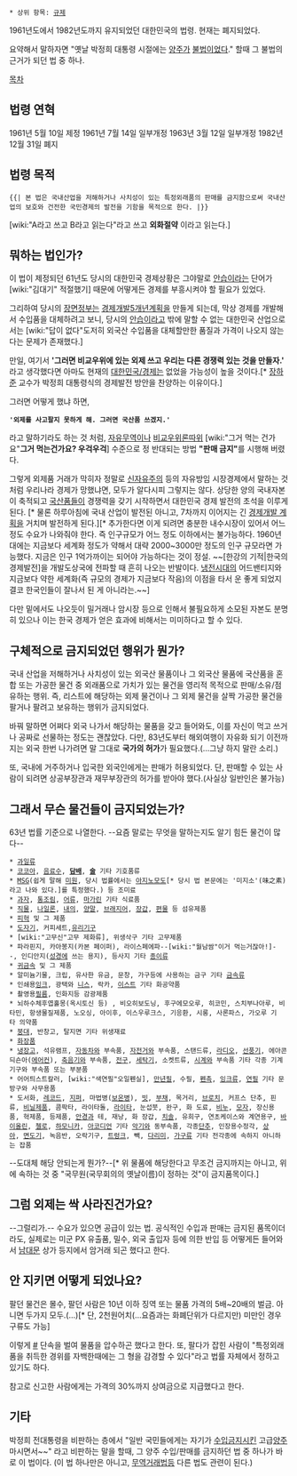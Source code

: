  * 상위 항목: [[규제]]

1961년도에서 1982년도까지 유지되었던 대한민국의 법령. 현재는 폐지되었다.

요약해서 말하자면 "옛날 박정희 대통령 시절에는 [[양주]]가 [[불법]]이었다." 할때 그 불법의 근거가 되던 법 중 하나.

[[목차]]

== 법령 연혁 ==
1961년  5월 10일 제정
1961년  7월 14일 일부개정
1963년  3월 12일 일부개정
1982년 12월 31일 폐지

== 법령 목적 ==
 {{| 본 법은 국내산업을 저해하거나 사치성이 있는 특정외래품의 판매를 금지함으로써 국내산업의 보호와 건전한 국민경제의 발전을 기함을 목적으로 한다. |}}

[wiki:"A라고 쓰고 B라고 읽는다"라고 쓰고 '''외화절약''' 이라고 읽는다.]

== 뭐하는 법인가? ==
이 법이 제정되던 61년도 당시의 대한민국 경제상황은 그야말로 [[안습]]이라는 단어가 [wiki:"김대기" 적절했기] 때문에 어떻게든 경제를 부흥시켜야 할 필요가 있었다.

그리하여 당시의 [[장면]]정부는 [[경제개발5개년계획]]을 만들게 되는데, 막상 경제를 개발해서 수입품을 대체하려고 보니, 당시의 [[안습]]이라고 밖에 말할 수 없는 대한민국 산업으로서는 [wiki:"답이 없다"도저히 외국산 수입품을 대체할만한 품질과 가격이 나오지 않는다는 문제가 존재했다.]

만일, 여기서 ''' '그러면 비교우위에 있는 외제 쓰고 우리는 다른 경쟁력 있는 것을 만들자.' '''  라고 생각했다면 아마도 현재의 [[대한민국/경제]]는 없었을 가능성이 높을 것이다.[* [[장하준]] 교수가 박정희 대통령식의 경제발전 방안을 찬양하는 이유이다.]

그러면 어떻게 했냐 하면,
 ''' '외제를 사고팔지 못하게 해. 그러면 국산품 쓰겠지.' '''
라고 말하기라도 하는 것 처럼, [[자유무역]]이나 [[비교우위론]]따위 [wiki:"그거 먹는 건가요"'''그거 먹는건가요? 우걱우걱'''] 수준으로 정 반대되는 방법 '''"판매 금지"'''를 시행해 버렸다.

그렇게 외제품 거래가 막히자 정말로 [[신자유주의]] 등의 자유방임 시장경제에서 말하는 것 처럼 우리나라 경제가 망했냐면, 모두가 알다시피 그렇지는 않다. 상당한 양의 국내자본이 축적되고 [[국산품]]들이 경쟁력을 갖기 시작하면서 대한민국 경제 발전의 초석을 이루게 된다. [* 물론 하루아침에 국내 산업이 발전된 아니고, 7차까지 이어지는 긴 [[경제개발 계획]]을 거치며 발전하게 된다.][* 추가한다면 이게 되려면 충분한 내수시장이 있어서 어느 정도 수요가 나와줘야 한다. 즉 인구규모가 어느 정도 이하에서는 불가능하다. 1960년대에는 지금보다 세계화 정도가 약해서 대략 2000~3000만 정도의 인구 규모라면 가능했다. 지금은 인구 1억가까이는 되어야 가능하다는 것이 정설. ~~[한강의 기적|한국의 경제발전]을 개발도상국에 전파할 때 흔히 나오는 반발이다. [[냉전]]시대의 어드밴티지와 지금보다 약한 세계화(즉 규모의 경제가 지금보다 작음)의 이점을 타서 운 좋게 되었지 결코 한국인들이 잘나서 된 게 아니라는.~~]

다만 밑에서도 나오듯이 밀거래나 암시장 등으로 인해서 불필요하게 소모된 자본도 분명히 있으나 이는 한국 경제가 얻은 효과에 비해서는 미미하다고 할 수 있다.

== 구체적으로 금지되었던 행위가 뭔가? ==
국내 산업을 저해하거나 사치성이 있는 외국산 물품이나 그 외국산 물품에 국산품을 혼합 또는 가공한 물건 중 외래품으로 가치가 있는 물건을 영리적 목적으로 판매/소유/점유하는 행위. 즉, 리스트에 해당하는 외제 물건이나 그 외제 물건을 살짝 가공한 물건을 팔거나 팔려고 보유하는 행위가 금지되었다.

바꿔 말하면 어쩌다 외국 나가서 해당하는 물품을 갖고 들어와도, 이를 자신이 먹고 쓰거나 공짜로 선물하는 정도는 괜찮았다. 다만, 83년도부터 해외여행이 자유화 되기 이전까지는 외국 한번 나가려면 말 그대로 '''국가의 허가'''가 필요했다.(...그냥 하지 말란 소리.)

또, 국내에 거주하거나 입국한 외국인에게는 판매가 허용되었다. 단, 판매할 수 있는 사람이 되려면 상공부장관과 재무부장관의 허가를 받아야 했다.(사실상 일반인은 불가능)

== 그래서 무슨 물건들이 금지되었는가? ==
63년 법률 기준으로 나열한다. --요즘 말로는 무엇을 말하는지도 알기 힘든 물건이 많다--

 * [[과일]]류
 * [[코코아]], [[음료수]], '''[[담배]]''', '''[[술]]''' 기타 기호품류
 * [[MSG]](쉽게 말해 [[미원]], 당시 법률에서는 [[아지노모도]][* 당시 법 본문에는 '미지소'(味之素)라고 나와 있다.]를 특정했다.) 등 조미료
 * [[과자]], [[통조림]], [[어류]], [[마가린]] 기타 식료품
 * [[직물]], [[나일론]], [[내의]], [[양말]], [[브래지어]], [[장갑]], [[편물]] 등 섬유제품
 * [[피혁]] 및 그 제품
 * [[도자기]], 커피세트,[[유리]]기구
 * [wiki:"고무신"고무 제화류], 위생삭구 기타 고무제품
 * 파라핀지, 카아봉지(카본 페이퍼), 라이스페에파--[wiki:"월남쌈"이거 먹는거잖아!]--, 인디안지([[성경]]에 쓰는 용지), 등사지 기타 [[종이]]류
 * [[귀금속]] 및 그 제품
 * 알미늄기물, 크립, 유사한 유금, 문창, 가구등에 사용하는 금구 기타 [[금속]]류
 * 인쇄용[[잉크]], 광택와 [[니스]], 락카, [[이스트]] 기타 화공약품
 * 촬영용[[필름]], 인화지등 감광제품
 * 뇌하수체후엽홀몽(옥시토신 등) , 비오히보도닝, 후구에모오루, 히코민, 스치부나아루, 비타민, 항생물질제품, 노오싱, 아이후, 이스우루크스, 기응환, 시롱, 사론파스, 가오루 기타 의약품
 * [[붕대]], 반창고, 탈지면 기타 위생재료
 * [[화장품]]
 * [[냉장고]], 석유램프, [[자동차]]와 부속품, [[자전거]]와 부속품, 스탠드류, [[라디오]], [[선풍기]], 에아콘듸숀아([[에어컨]]), [[축음기]]와 부속품, [[전구]], [[세탁기]], 소켓트류, [[시계]]와 부속품 기타 각종 기계기구와 부속품 또는 부분품
 * 어어틔스트칼러, [wiki:"색연필"오일펜실], [[만년필]], 수필, [[펜촉]], [[잉크]]류, [[연필]] 기타 문방구와 사무용품
 * 도서화, [[레코드]], [[지퍼]], 마법병([[보온병]]), [[빗]], [[부채]], 목거리, [[브로치]], 커프스 단추, 핀류, [[비닐]]제품, 콤팍타, 라이타돌, [[라이타]], 눈섭붓, 완구, 화 도료, [[비누]], [[모자]], 장신용품, 혁제품, 등제품, [[안경]]과 테, 재낭, 화 장갑, [[치솔]], 유희구, 연초케이스와 계연용구, [[바이올린]], [[첼로]], [[하모니카]], [[아코디언]] 기타 [[악기]]와 동부속품, 각종[[단추]], 인장용수정각, [[상아]], [[면도기]], 녹음반, 오락기구, [[트렁크]], 빽, [[다리미]], [[가구]]류 기타 전각종에 속하지 아니하는 잡품

--도대체 해당 안되는게 뭔가?--[* 위 물품에 해당한다고 무조건 금지까지는 아니고, 위에 속하는 것 중 "국무원(국무회의의 옛날이름)이 정하는 것"이 금지품목이다.]

== 그럼 외제는 싹 사라진건가요? ==
--그럴리가.-- 수요가 있으면 공급이 있는 법. 공식적인 수입과 판매는 금지된 품목이더라도, 실제로는 미군 PX 유출품, 밀수, 외국 출입자 등에 의한 반입 등 어떻게든 들어와서 [[남대문]] 상가 등지에서 암거래 되곤 했다고 한다.

== 안 지키면 어떻게 되었나요? ==
팔던 물건은 몰수, 팔던 사람은 10년 이하 징역 또는 물품 가격의 5배~20배의 벌금. 아니면 두가지 모두.(...)[* 단, 2천원어치(...요즘과는 화폐단위가 다르지만) 미만인 경우 구류도 가능]

이렇게 [http://article.joinsmsn.com/news/article/article.asp?ctg=11&total_id=4638889 #] 단속을 벌여 물품을 압수하곤 했다고 한다. 또, 팔다가 잡힌 사람이 "특정외래품을 취득한 경위를 자백한때에는 그 형을 감경할 수 있다"라고 법률 자체에서 정하고 있기도 하다.

참고로 신고한 사람에게는 가격의 30%까지 상여금으로 지급했다고 한다.

== 기타 ==
박정희 전대통령을 비판하는 층에서 "일반 국민들에게는 자기가 [[수입금지]]시킨 고급[[양주]] 마시면서~~" 라고 비판하는 말을 할때, 그 양주 수입/판매를 금지하던 법 중 하나가 바로 이 법이다. (이 법 하나만은 아니고, [[무역거래법]]등 다른 법도 관련이 된다.)
